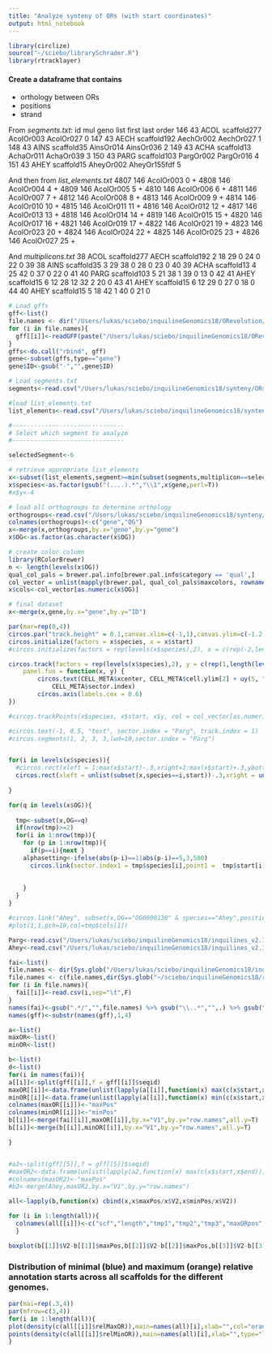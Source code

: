 ```yaml
---
title: "Analyze synteny of ORs (with start coordinates)"
output: html_notebook
---
```



```r
library(circlize)
source("~/sciebo/librarySchrader.R")
library(rtracklayer)
```

#### Create a dataframe that contains
 - orthology between ORs
 - positions
 - strand
 
From *segments.txt*:
id	mul	geno  list	      first	    last	    order
146	43	ACOL	scaffold277	AcolOr003	AcolOr027	0
147	43	AECH	scaffold192	AechOr002	AechOr027	1
148	43	AINS	scaffold35	AinsOr014	AinsOr036	2
149	43	ACHA	scaffold13	AchaOr011	AchaOr039	3
150	43	PARG	scaffold103	PargOr002	PargOr016	4
151	43	AHEY	scaffold15	AheyOr002	AheyOr155fdf	5
 
 
And then from *list_elements.txt*
4807	146	AcolOr003	0	+
4808	146	AcolOr004	4	+
4809	146	AcolOr005	5	+
4810	146	AcolOr006	6	+
4811	146	AcolOr007	7	+
4812	146	AcolOr008	8	+
4813	146	AcolOr009	9	+
4814	146	AcolOr010	10	+
4815	146	AcolOr011	11	+
4816	146	AcolOr012	12	+
4817	146	AcolOr013	13	+
4818	146	AcolOr014	14	+
4819	146	AcolOr015	15	+
4820	146	AcolOr017	16	+
4821	146	AcolOr019	17	+
4822	146	AcolOr021	19	+
4823	146	AcolOr023	20	+
4824	146	AcolOr024	22	+
4825	146	AcolOr025	23	+
4826	146	AcolOr027	25	+

And *multiplicons.txt*
38	ACOL	scaffold277		AECH	scaffold192	2	18	29	0	24	0	22	0
39			38	AINS	scaffold35	3	29	38	0	28	0	23	0
40			39	ACHA	scaffold13	4	25	42	0	37	0	22	0
41			40	PARG	scaffold103	5	21	38	1	39	0	13	0
42			41	AHEY	scaffold15	6	12	28	12	32	2	20	0
43			41	AHEY	scaffold15	6	12	29	0	27	0	18	0
44			40	AHEY	scaffold15	5	18	42	1	40	0	21	0
```r

# Load gffs
gff<-list()
file.names <- dir("/Users/lukas/sciebo/inquilineGenomics18/ORevolution/results/annotations/", pattern =".gff3")
for (i in file.names){
  gff[[i]]<-readGFF(paste("/Users/lukas/sciebo/inquilineGenomics18/ORevolution/results/annotations/",i,sep=""))
}
gffs<-do.call("rbind", gff)
gene<-subset(gffs,type=="gene")
gene$ID<-gsub("-","",gene$ID)

# Load segments.txt
segments<-read.csv("/Users/lukas/sciebo/inquilineGenomics18/synteny/ORs/output.multiple/segments.txt",sep="\t")

#load list_elements.txt
list_elements<-read.csv("/Users/lukas/sciebo/inquilineGenomics18/synteny/ORs/output.multiple/list_elements.txt",sep="\t")

#-------------------------------
# Select which segment to analyze
#-------------------------------

selectedSegment<-6

# retrieve appropriate list_elements
x<-subset(list_elements,segment>=min(subset(segments,multiplicon==selectedSegment,id)) & segment<=max(subset(segments,multiplicon==selectedSegment,id)))
x$species<-as.factor(gsub("(....).*","\\1",x$gene,perl=T))
#x$y<-4

# load all orthogroups to determine orthology
orthogroups<-read.csv("/Users/lukas/sciebo/inquilineGenomics18/synteny/ORs/Orthologues.list",sep="\t",F)
colnames(orthogroups)<-c("gene","OG")
x<-merge(x,orthogroups,by.x="gene",by.y="gene")
x$OG<-as.factor(as.character(x$OG))

# create color column
library(RColorBrewer)
n <- length(levels(x$OG))
qual_col_pals = brewer.pal.info[brewer.pal.info$category == 'qual',]
col_vector = unlist(mapply(brewer.pal, qual_col_pals$maxcolors, rownames(qual_col_pals)))
x$cols<-col_vector[as.numeric(x$OG)]

# final dataset
x<-merge(x,gene,by.x="gene",by.y="ID")
```

```r
par(mar=rep(0,4))
circos.par("track.height" = 0.1,canvas.xlim=c(-1,1),canvas.ylim=c(-1.2,1.2))
circos.initialize(factors = x$species, x = x$start)
#circos.initialize(factors = rep(levels(x$species),2), x = c(rep(-2,length(levels(x$species))),rep(max(x$start)+2,length(levels(x$species)))))

circos.track(factors = rep(levels(x$species),2), y = c(rep(1,length(levels(x$species))),rep(28,length(levels(x$species)))),
    panel.fun = function(x, y) {
        circos.text(CELL_META$xcenter, CELL_META$cell.ylim[2] + uy(5, "mm"), 
            CELL_META$sector.index)
        circos.axis(labels.cex = 0.6)
})

#circos.trackPoints(x$species, x$start, x$y, col = col_vector[as.numeric(x$OG)], pch = 16, cex = 1)

#circos.text(-1, 0.5, "text", sector.index = "Parg", track.index = 1)
#circos.segments(1, 2, 3, 3,lwd=10,sector.index = "Parg")


for(i in levels(x$species)){
  #circos.rect(xleft = 1:max(x$start)-.3,xright=1:max(x$start)+.3,ybottom = 1, sector.index = i,ytop = 27,lwd=0.2)
  circos.rect(xleft = unlist(subset(x,species==i,start))-.3,xright = unlist(subset(x,species==i,start))+.3,ybottom = 1, ytop = 27,sector.index = i,col=unlist(subset(x,species==i,cols)),lwd=0.5,border=unlist(subset(x,species==i,cols)))
  
}

for(q in levels(x$OG)){
  
  tmp<-subset(x,OG==q)
  if(nrow(tmp)>=2)
  for(i in 1:nrow(tmp)){
    for (p in 1:nrow(tmp)){
      if(p==i){next }
    alphasetting<-ifelse(abs(p-i)==1|abs(p-i)==5,3,500)
      circos.link(sector.index1 = tmp$species[i],point1 =  tmp$start[i], sector.index2 = tmp$species[p], point2 = tmp$start[p], h = 4,col=addalpha(unique(tmp$cols),1/alphasetting),lwd=3) 
      
  
    }
  }
}

#circos.link("Ahey", subset(x,OG=="OG0000136" & species=="Ahey",position), "Acha", subset(x,OG=="OG0000136" & species=="Acha",position), h = 0.4,col)
#plot(1,1,pch=19,col=tmp$cols[1])
```
```r

Parg<-read.csv("/Users/lukas/sciebo/inquilineGenomics18/inquilines_v2.1/Pseudoatta_argentina.2.1/genome/Pseudoatta_argentina.v2.1.fa.fai",sep="\t",F)
Ahey<-read.csv("/Users/lukas/sciebo/inquilineGenomics18/inquilines_v2.1/Acromyrmex_heyeri.2.1//genome/Acromyrmex_heyeri.v2.1.fa.fai",sep="\t",F)
```

```r

fai<-list()
file.names <- dir(Sys.glob("/Users/lukas/sciebo/inquilineGenomics18/inquilines_v2.1/*/genome/"), pattern =".fai",full.names = T)
file.names <- c(file.names,dir(Sys.glob("~/sciebo/inquilineGenomics18/reannotations_of_7_ants/*/genome/"), pattern =".fai",full.names = T))
for (i in file.names){
  fai[[i]]<-read.csv(i,sep="\t",F)
}
names(fai)<-gsub(".*/","",file.names) %>% gsub("\\..*","",.) %>% gsub("(.).*\\_(...).*","\\1\\2",.,perl=T)
names(gff)<-substr(names(gff),1,4)

a<-list()
maxOR<-list()
minOR<-list()

b<-list()
d<-list()
for(i in names(fai)){
a[[i]]<-split(gff[[i]],f = gff[[i]]$seqid)
maxOR[[i]]<-data.frame(unlist(lapply(a[[i]],function(x) max(c(x$start,x$end)))))
minOR[[i]]<-data.frame(unlist(lapply(a[[i]],function(x) min(c(x$start,x$end)))))
colnames(maxOR[[i]])<-"maxPos"
colnames(minOR[[i]])<-"minPos"
b[[i]]<-merge(fai[[i]],maxOR[[i]],by.x="V1",by.y="row.names",all.y=T)
b[[i]]<-merge(b[[i]],minOR[[i]],by.x="V1",by.y="row.names",all.y=T)

}


#a2<-split(gff[[5]],f = gff[[5]]$seqid)
#maxOR2<-data.frame(unlist(lapply(a2,function(x) max(c(x$start,x$end)))))
#colnames(maxOR2)<-"maxPos"
#b2<-merge(Ahey,maxOR2,by.x="V1",by.y="row.names")

all<-lapply(b,function(x) cbind(x,x$maxPos/x$V2,x$minPos/x$V2))

for (i in 1:length(all)){
  colnames(all[[i]])<-c("scf","length","tmp1","tmp2","tmp3","maxORpos","minORpos","relMaxOR","relMinOR")
  }

boxplot(b[[1]]$V2-b[[1]]$maxPos,b[[2]]$V2-b[[2]]$maxPos,b[[3]]$V2-b[[3]]$maxPos,b[[4]]$V2-b[[4]]$maxPos,outline=F,names=c("Acha","Ahey","Ains","Parg"))


```

### Distribution of minimal (blue) and maximum (orange) relative annotation starts across all scaffolds for the different genomes.
```r
par(mai=rep(.3,4))
par(mfrow=c(3,4))
for(i in 1:length(all)){
plot(density(c(all[[i]]$relMaxOR)),main=names(all)[i],xlab="",col="orange",ylim=c(0,3))
points(density(c(all[[i]]$relMinOR)),main=names(all)[i],xlab="",type="l",col="blue")
}
```

